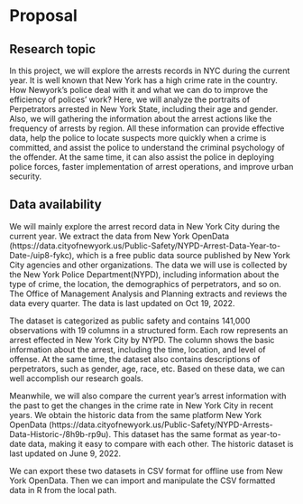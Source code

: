 # Proposal

## Research topic
In this project, we will explore the arrests records in NYC during the current year. It is well known that New York has a high crime rate in the country. How Newyork's police deal with it and what we can do to improve the efficiency of polices' work? Here, we will analyze the portraits of Perpetrators arrested in New York State, including their age and gender. Also, we will gathering the information about the arrest actions like the frequency of arrests by region. All these information can provide effective data, help the police to locate suspects more quickly when a crime is committed, and assist the police to understand the criminal psychology of the offender. At the same time, it can also assist the police in deploying police forces, faster implementation of arrest operations, and improve urban security.



## Data availability
We will mainly explore the arrest record data in New York City during the current year. We extract the data from New York OpenData (https://data.cityofnewyork.us/Public-Safety/NYPD-Arrest-Data-Year-to-Date-/uip8-fykc), which is a free public data source published by New York City agencies and other organizations. The data we will use is collected by the New York Police Department(NYPD), including information about the type of crime, the location, the demographics of perpetrators, and so on. The Office of Management Analysis and Planning extracts and reviews the data every quarter. The data is last updated on Oct 19, 2022. 

The dataset is categorized as public safety and contains 141,000 observations with 19 columns in a structured form. Each row represents an arrest effected in New York City by NYPD. The column shows the basic information about the arrest, including the time, location, and level of offense. At the same time, the dataset also contains descriptions of perpetrators, such as gender, age, race, etc. Based on these data, we can well accomplish our research goals.

Meanwhile, we will also compare the current year's arrest information with the past to get the changes in the crime rate in New York City in recent years. We obtain the historic data from the same platform New York OpenData  (https://data.cityofnewyork.us/Public-Safety/NYPD-Arrests-Data-Historic-/8h9b-rp9u). This dataset has the same format as year-to-date data, making it easy to compare with each other. The historic dataset is last updated on June 9, 2022.

We can export these two datasets in CSV format for offline use from New York OpenData. Then we can import and manipulate the CSV formatted data in R from the local path.

